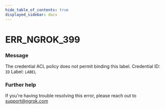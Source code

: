 ```yaml
---
hide_table_of_contents: true
displayed_sidebar: docs
---
```



# ERR_NGROK_399

### Message
The credential ACL policy does not permit binding this label.
Credential ID: `ID`
Label: `LABEL`

<ErrorDetails error='err_ngrok_399' />


### Further help
If you're having trouble resolving this error, please reach out to [support@ngrok.com](mailto:support@ngrok.com?subject=Help%20with%20ERR_NGROK_399)

